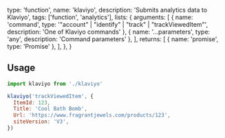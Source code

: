   type: 'function',
  name: 'klaviyo',
  description: 'Submits analytics data to Klaviyo',
  tags: ['function', 'analytics'],
  lists: {
    arguments: [
      { name: 'command', type: '"account" | "identify" | "track" | "trackViewedItem"', description: 'One of Klaviyo commands' },
      { name: '...parameters', type: 'any', description: 'Command parameters' },
    ],
    returns: [
      { name: 'promise', type: 'Promise<void>' },
    ],
  },
}

## Usage

```js
import klaviyo from './klaviyo'

klaviyo('trackViewedItem', {
  ItemId: 123,
  Title: 'Cool Bath Bomb',
  Url: 'https://www.fragrantjewels.com/products/123',
  siteVersion: 'V3',
})
```
